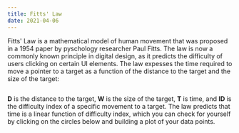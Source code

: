 ```yaml
---
title: Fitts' Law
date: 2021-04-06
---
```



Fitts' Law is a mathematical model of human movement that was proposed in a 1954 paper by pyschology researcher
Paul Fitts. The law is now a commonly known principle in digital design, as it predicts the difficulty of users
clicking on certain UI elements.
The law expesses the time required to move a pointer to a target as a function of the distance
to the target and the size of the target:

<Image />

**D** is the distance to the target, **W** is the size of the target, **T** is time, and **ID** is the
difficulty index of a specific movement to a target. The law predicts that time is a linear function of difficulty
index, which you can check for yourself by clicking on the circles below and building a plot of your data points.

<Fitts />
